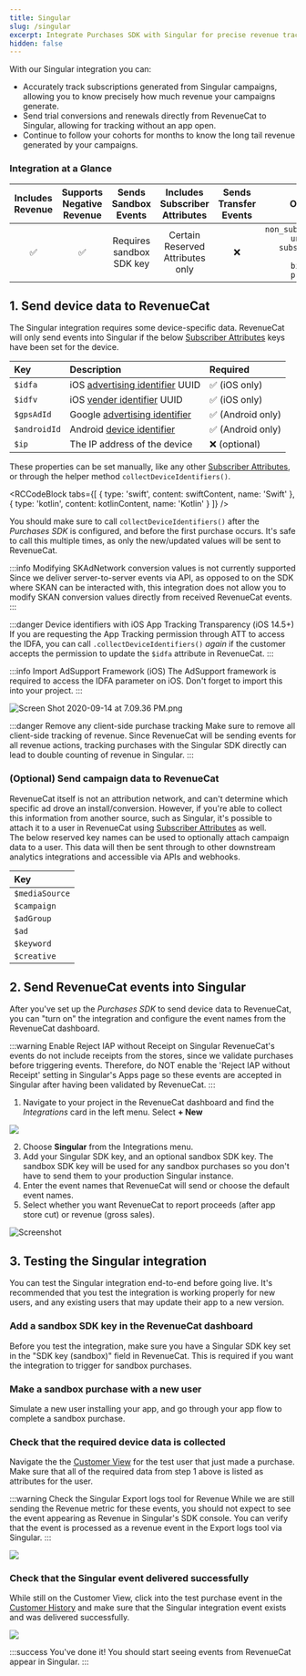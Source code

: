 ```yaml
---
title: Singular
slug: /singular
excerpt: Integrate Purchases SDK with Singular for precise revenue tracking
hidden: false
---
```

With our Singular integration you can:

- Accurately track subscriptions generated from Singular campaigns, allowing you to know precisely how much revenue your campaigns generate.
- Send trial conversions and renewals directly from RevenueCat to Singular, allowing for tracking without an app open.
- Continue to follow your cohorts for months to know the long tail revenue generated by your campaigns.

### Integration at a Glance

| Includes Revenue | Supports Negative Revenue |   Sends Sandbox Events   |  Includes Subscriber Attributes  | Sends Transfer Events |                                                                   Optional Event Types                                                                   |
| :--------------: | :-----------------------: | :----------------------: | :------------------------------: | :-------------------: | :------------------------------------------------------------------------------------------------------------------------------------------------------: |
|        ✅        |            ✅             | Requires sandbox SDK key | Certain Reserved Attributes only |          ❌           | `non_subscription_purchase_event` `uncancellation_event` `subscription_paused_event` `expiration_event` `billing_issues_event` `product_change_event` |

## 1. Send device data to RevenueCat

The Singular integration requires some device-specific data. RevenueCat will only send events into Singular if the below [Subscriber Attributes](/subscriber-attributes) keys have been set for the device.

| Key          | Description                                                                                                                                     | Required          |
| :----------- | :---------------------------------------------------------------------------------------------------------------------------------------------- | :---------------- |
| `$idfa`      | iOS [advertising identifier](https://developer.apple.com/documentation/adsupport/asidentifiermanager/1614151-advertisingidentifier) UUID        | ✅ (iOS only)     |
| `$idfv`      | iOS [vender identifier](https://developer.apple.com/documentation/uikit/uidevice/1620059-identifierforvendor) UUID                              | ✅ (iOS only)     |
| `$gpsAdId`   | Google [advertising identifier](https://developers.google.com/android/reference/com/google/android/gms/ads/identifier/AdvertisingIdClient.Info) | ✅ (Android only) |
| `$androidId` | Android [device identifier](https://developer.android.com/reference/android/provider/Settings.Secure#ANDROID_ID)                                | ✅ (Android only) |
| `$ip`        | The IP address of the device                                                                                                                    | ❌ (optional)     |

These properties can be set manually, like any other [Subscriber Attributes](/subscriber-attributes), or through the helper method `collectDeviceIdentifiers()`.


<RCCodeBlock tabs={[
    { type: 'swift', content: swiftContent, name: 'Swift' },
    { type: 'kotlin', content: kotlinContent, name: 'Kotlin' }
]} />

You should make sure to call `collectDeviceIdentifiers()` after the _Purchases SDK_ is configured, and before the first purchase occurs. It's safe to call this multiple times, as only the new/updated values will be sent to RevenueCat.

:::info Modifying SKAdNetwork conversion values is not currently supported
Since we deliver server-to-server events via API, as opposed to on the SDK where SKAN can be interacted with, this integration does not allow you to modify SKAN conversion values directly from received RevenueCat events.
:::

:::danger Device identifiers with iOS App Tracking Transparency (iOS 14.5+)
If you are requesting the App Tracking permission through ATT to access the IDFA, you can call `.collectDeviceIdentifiers()` _again_ if the customer accepts the permission to update the `$idfa` attribute in RevenueCat.
:::

:::info Import AdSupport Framework (iOS)
The AdSupport framework is required to access the IDFA parameter on iOS. Don't forget to import this into your project.
:::

![](/images/caf9cda-Screen_Shot_2020-09-14_at_7.09.36_PM_739bc6ccef43416570bf51e527f4e0fc.png "Screen Shot 2020-09-14 at 7.09.36 PM.png")

:::danger Remove any client-side purchase tracking
Make sure to remove all client-side tracking of revenue. Since RevenueCat will be sending events for all revenue actions, tracking purchases with the Singular SDK directly can lead to double counting of revenue in Singular.
:::

### (Optional) Send campaign data to RevenueCat

RevenueCat itself is not an attribution network, and can't determine which specific ad drove an install/conversion. However, if you're able to collect this information from another source, such as Singular, it's possible to attach it to a user in RevenueCat using [Subscriber Attributes](/subscriber-attributes) as well.  
The below reserved key names can be used to optionally attach campaign data to a user. This data will then be sent through to other downstream analytics integrations and accessible via APIs and webhooks.

| Key            |
| :------------- |
| `$mediaSource` |
| `$campaign`    |
| `$adGroup`     |
| `$ad`          |
| `$keyword`     |
| `$creative`    |

## 2. Send RevenueCat events into Singular

After you've set up the _Purchases SDK_ to send device data to RevenueCat, you can "turn on" the integration and configure the event names from the RevenueCat dashboard.

:::warning Enable Reject IAP without Receipt on Singular
RevenueCat's events do not include receipts from the stores, since we validate purchases before triggering events. Therefore, do NOT enable the 'Reject IAP without Receipt' setting in Singular's Apps page so these events are accepted in Singular after having been validated by RevenueCat.
:::

1. Navigate to your project in the RevenueCat dashboard and find the _Integrations_ card in the left menu. Select **+ New**

![](/images/0087649-app.revenuecat.com_projects_85ff18c7_collaborators_1_0aee0cbdd9ba395fb3373384d989d38e.png)

2. Choose **Singular** from the Integrations menu.
3. Add your Singular SDK key, and an optional sandbox SDK key. The sandbox SDK key will be used for any sandbox purchases so you don't have to send them to your production Singular instance.
4. Enter the event names that RevenueCat will send or choose the default event names.
5. Select whether you want RevenueCat to report proceeds (after app store cut) or revenue (gross sales).

![Screenshot](https://github.com/RevenueCat/revenuecat-docs/assets/112121235/fc91a616-85f8-4361-861a-473678108316)

## 3. Testing the Singular integration

You can test the Singular integration end-to-end before going live. It's recommended that you test the integration is working properly for new users, and any existing users that may update their app to a new version.

### Add a sandbox SDK key in the RevenueCat dashboard

Before you test the integration, make sure you have a Singular SDK key set in the "SDK key (sandbox)" field in RevenueCat. This is required if you want the integration to trigger for sandbox purchases.

### Make a sandbox purchase with a new user

Simulate a new user installing your app, and go through your app flow to complete a sandbox purchase.

### Check that the required device data is collected

Navigate the the [Customer View](/basic-information) for the test user that just made a purchase. Make sure that all of the required data from step 1 above is listed as attributes for the user.

:::warning Check the Singular Export logs tool for Revenue
While we are still sending the Revenue metric for these events, you should not expect to see the event appearing as Revenue in Singular's SDK console. You can verify that the event is processed as a revenue event in the Export logs tool via Singular.
:::

![](/images/28f4a01-app.revenuecat.com_activity_777004e5_event_1b2e7407-a1bc-416a-84cf-b65688412bbe_2_f846e85a103f26a02097fa962812fc56.png)

### Check that the Singular event delivered successfully

While still on the Customer View, click into the test purchase event in the [Customer History](/customer-history) and make sure that the Singular integration event exists and was delivered successfully.

![](/images/2dba434-app.revenuecat.com_activity_40779aaf_event_92499ad6-350b-455a-a2ec-4c28c4ca0b28_3_8b6f53b5dce20750e2284dbe150dd6cc.png)

:::success You've done it!
You should start seeing events from RevenueCat appear in Singular.
:::